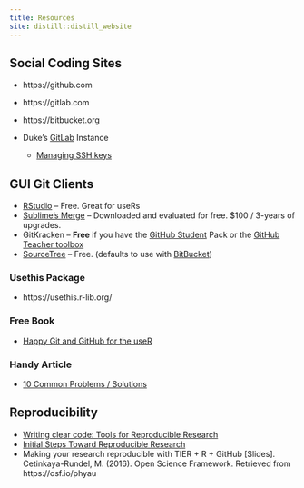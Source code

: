 ```yaml
---
title: Resources
site: distill::distill_website
---
```


## Social Coding Sites

- https://github.com
- https://gitlab.com
- https://bitbucket.org 

- Duke’s [GitLab](https://gitlab.oit.duke.edu/) Instance

    - [Managing SSH keys](https://gitlab.oit.duke.edu/help/ssh/README)
    
## GUI Git Clients

- [RStudio](https://rstudio.com) -- Free. Great for useRs
- [Sublime's Merge](https://www.sublimemerge.com/) --   Downloaded and evaluated for free. $100 / 3-years of upgrades.  
- GitKracken -- **Free** if you have the [GitHub Student](https://education.github.com/pack) Pack or the [GitHub Teacher toolbox](https://www.gitkraken.com/github-teacher-toolbox)
- [SourceTree](https://www.sourcetreeapp.com/) --  Free. (defaults to use with [BitBucket](https://bitbucket.org/))
    

### Usethis Package

- https://usethis.r-lib.org/

### Free Book

- [Happy Git and GitHub for the useR](http://happygitwithr.com/)

### Handy Article
- [10 Common Problems / Solutions](https://www.codementor.io/citizen428/git-tutorial-10-common-git-problems-and-how-to-fix-them-aajv0katd)

## Reproducibility

- [Writing clear code: Tools for Reproducible Research](http://kbroman.org/Tools4RR/assets/lectures/07_clearcode.pdf)
- [Initial Steps Toward Reproducible Research](http://kbroman.org/steps2rr/) 
- Making your research reproducible with TIER + R + GitHub [Slides]. Cetinkaya-Rundel, M. (2016). Open Science Framework. Retrieved from https://osf.io/phyau